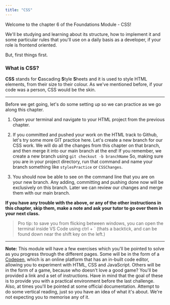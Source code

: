 ```yaml
---
title: "CSS"
---
```


Welcome to the chapter 6 of the Foundations Module - CSS!

We'll be studying and learning about its structure, how to implement it and some particular rules that you'll use on a daily basis as a developer, if your role is frontend oriented.

But, first things first.

### What is CSS?

**CSS** stands for **C**ascading **S**tyle **S**heets and it is used to style HTML elements, from their size to their colour. As we've mentioned before, if your code was a person, CSS would be the skin.

---

Before we get going, let's do some setting up so we can practice as we go along this chapter.

1. Open your terminal and navigate to your HTML project from the previous chapter. 


2. If you committed and pushed your work on the HTML track to Github, let's try some more GIT practice here. 
Let's create a new branch for our CSS work. We will do all the changes from this chapter on that branch, and then merge it into our main branch at the end!
If you remember, we create a new branch using 
`git checkout -b branchName`
So, making sure you are in your project directory, run that command and name your branch something like `stylesPractice` or `CSSChanges`. 

3. You should now be able to see on the command line that you are on your new branch. Any adding, committing and pushing done now will be exclusively on this branch. Later we can review our changes and merge them with our main branch.

**If you have any trouble with the above, or any of the other instructions in this chapter, skip them, make a note and ask your tutor to go over them in your next class.**

> Pro tip: to save you from flicking between windows, you can open the terminal inside VS Code using ctrl + ` (thats a backtick, and can be found down near the shift key on the left.)

---

**Note:** This module will have a few exercises which you'll be pointed to solve as you progress through the different pages.  Some will be in the form of a [Codepen](https://codepen.io/), which is an online platform that has an in-built code editor, allowing you to experiment with HTML, CSS and JavaScript. Others will be in the form of a game, because who doesn't love a good game? You'll be provided a link and a set of instructions. Have in mind that the goal of these is to provide you with a practical environment before the last challenge.
Also, at times you'll be pointed at some official documentation. Attempt to do some vertical reading, just so you have an idea of what it's about. We're not expecting you to memorise any of it.